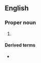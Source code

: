 {{also|joneses}}

==English==

===Proper noun===
{{head|en|proper noun form}}

# {{plural of|en|Jones}}

====Derived terms====
* {{l|en|keep up with the Joneses}}

{{cln|en|plurals ending in "-es"}}